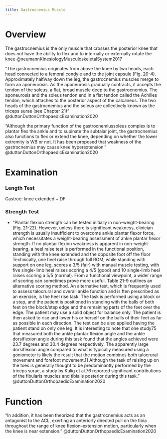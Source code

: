 ```yaml
---
title: Gastrocnemius Muscle
---
```


# Overview

The gastrocnemius is the only muscle that crosses the posterior knee that does *not* have the ability to flex and to internally or externally rotate the knee @neumannKinesiologyMusculoskeletalSystem2017 

"The gastrocnemius originates from above the knee by two heads, each head connected to a femoral condyle and to the joint capsule (Fig. 20-4). Approximately halfway down the leg, the gastrocnemius muscles merge to form an aponeurosis. As the aponeurosis gradually contracts, it accepts the tendon of the soleus, a flat, broad muscle deep to the gastrocnemius. The aponeurosis and the soleus tendon end in a flat tendon called the Achilles tendon, which attaches to the posterior aspect of the calcaneus. The two heads of the gastrocnemius and the soleus are collectively known as the triceps surae (see Chapter 21)" @duttonDuttonOrthopaedicExamination2020 

"Although the primary function of the gastrocnemiussoleus complex is to plantar flex the ankle and to supinate the subtalar joint, the gastrocnemius also functions to flex or extend the knee, depending on whether the lower extremity is WB or not. It has been proposed that weakness of the gastrocnemius may cause knee hyperextension." @duttonDuttonOrthopaedicExamination2020 

# Examination

:::{layout-ncol="3"}

### Length Test
Gastroc: knee extended + DF

### Strength Test

- "Plantar flexion strength can be tested initially in non–weight-bearing (Fig. 21-22). However, unless there is significant weakness, clinician strength is usually insufficient to overcome ankle plantar flexor force, which necessitates a weight-bearing assessment of ankle plantar flexor strength. If no plantar flexion weakness is apparent in non–weight-bearing, a heel raise test is performed in the functional position, standing with the knee extended and the opposite foot off the floor Technically, one heel raise through full ROM, while standing with support on one leg, scores a 3/5 (fair) with manual muscle testing, with five single-limb heel raises scoring a 4/5 (good) and 10 single-limb heel raises scoring a 5/5 (normal). From a functional viewpoint, a wider range of scoring can sometimes prove more useful. Table 21-9 outlines an alternative scoring method. An alternative test, which is frequently used to assess talocrural and overall ankle function and is ften prescribed as an exercise, is the heel rise task. The task is performed using a block or a step, and the patient is positioned in standing with the balls of both feet on the block/step edge and the remaining parts of the feet over the edge. The patient may use a solid object for balance only. The patient is then asked to rise and lower his or herself on the balls of their feet as far as possible in each direction. The test can be also applied having the patient stand on only one leg. It is interesting to note that one study75 that measured both the ankle plantar flexion angle and the ankle dorsiflexion angle during this task found that the angles achieved were 23.7 degrees and 30.4 degrees respectively. The apparently large dorsiflexion angle compared to what is typically measured using a goniometer is likely the result that the motion combines both talocrural movement and forefoot movement.11 Although the task of raising up on the toes is generally thought to be predominantly performed by the triceps surae, a study by Kulig et al.76 reported significant contributions of the fibularis muscles and tibialis posterior during this task." @duttonDuttonOrthopaedicExamination2020 

:::




# Function

:::{.callout-note title="Theoretical Function"}
"In addition, it has been theorized that the gastrocnemius acts as an antagonist to the ACL, exerting an anteriorly directed pull on the tibia throughout the range of knee flexion–extension motion, particularly when the knee is near extension." @duttonDuttonOrthopaedicExamination2020 
:::